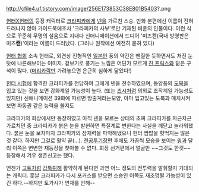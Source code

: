 http://cfile4.uf.tistory.com/image/256E173853C38E801B5403?.png

[[헌터X헌터]]의 등장 캐릭터로 [[크라피카]]에게 [[넨]]을 가르친 스승. 만화 본편에선 이름이 전혀 드러나지 않아 가이드북에조차 '크라피카의 사부'로만 기재된 비운의 인물이다. 이런 식으로 꾸준히 무명의 설움으로 지내다 신애니메이션에서 드디어 '미즈켄(국내 방영판은 미즈'''캔''')'이라는 이름이 드러났다. (그러나 원작에선 여전히 묻혀 있다)

[[헌터 협회]] 소속 헌터로, 외견상 전형적인 [[일본인]] 풍의 약간은 뺀질한 듯하면서도 처진 눈 탓에 나른해보이는 이미지. 겉보기로 풍기는 느낌은 어딘가 모르게 [[진 프릭스]]와 닮은 구석이 많다. ([[머리카락]]만 가려놓으면 은근히 심하게 닮았다!)

[[헌터 시험]]에 합격한 크라피카를 전담하여 그에게 넨을 전수하였으며, 동양풍의 [[도복]]을 입고 있는 것을 보면 강화계일 가능성이 높다. (또는 [[즈시]]처럼 의외로 조작계일 가능성도 있지만) 신애니메이션 39화에 따르면 방출계라는모양, 아마 입고있는 도복과 매치시켜보면 파동권 같은 능력을 쓸지도

크라피카의 회상에서만 등장하였고 아직 넨을 모르는 상태의 초짜 크라피카를 차근차근 가르치던 중 크라피카가 붉은 눈을 발현하면 특질계로 변한다는 사실을 깨닫고 놀라워했다. 붉은 눈을 보자마자 크라피카의 잠재력을 파악해냈으니 헌터 짬밥을 헛먹지는 않은 것 같다. 하지만 그걸로 활약 끝(…). [[천공투기장]]편 후에도 가끔씩 모습을 보이는 [[윙]]과 달리 이쪽은 변변한 재등장을 찾아볼 수 없다. 회장 선거편에서 얼굴만 ~~그것도 한컷~~ 등장해서 겨우 생존신고는 했다.

언젠가 [[고트]]처럼 [[갑툭튀]]해 활약하게 된다면 과연 어느 정도의 전투력을 발휘할지 기대되는 캐릭터. 훗날 크라피카가 다시 포커스를 받으면 스승인 이쪽도 재조명될 가능성이 있긴 하다.--하지만 토가시가 연재를 안해--
